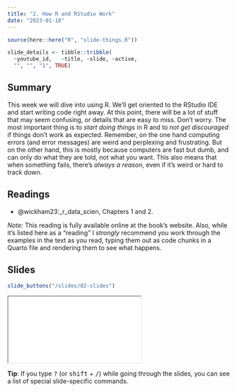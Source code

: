 ```yaml
---
title: "2. How R and RStudio Work"
date: "2023-01-18"
---
```


```r
source(here::here("R", "slide-things.R"))

slide_details <- tibble::tribble(
  ~youtube_id,   ~title, ~slide, ~active,
  "", "", "1", TRUE)

```

## Summary

This week we will dive into using R. We'll get oriented to the RStudio IDE and start writing code right away. At this point, there will be a lot of stuff that may seem confusing, or details that are easy to miss. Don't worry. The most important thing is to _start doing things_ in R and to _not get discouraged_ if things don't work as expected. Remember, on the one hand computing errors (and error messages) are weird and perplexing and frustrating. But on the other hand, this is mostly because computers are fast but dumb, and can only do what they are told, not what you want. This also means that when something fails, there's _always a reason_, even if it's weird or hard to track down. 

## Readings

- @wickham23:_r_data_scien, Chapters 1 and 2. 

_Note:_ This reading is fully available online at the book's website. Also, while it's listed here as a "reading" I _strongly_ recommend you work through the examples in the text as you read, typing them out as code chunks in a Quarto file and rendering them to see what happens.

## Slides

```r
slide_buttons("/slides/02-slides")
```

<div>
```{=html}
<iframe class="slide-deck" src="/slides/02-slides.html"></iframe>
```
</div>

:::{.callout-tip}
**Tip**: If you type <kbd>?</kbd> (or <kbd>shift</kbd> + <kbd>/</kbd>) while going through the slides, you can see a list of special slide-specific commands.
:::

